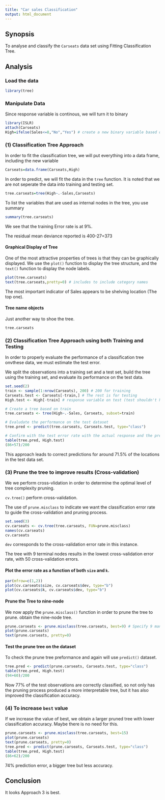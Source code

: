 ```yaml
---
title: "Car sales Classification"
output: html_document
---
```


## Synopsis

To analyse and classify the `Carseats` data set using Fitting Classification Tree.


## Analysis

### Load the data

```r
library(tree)
```

### Manipulate Data

Since response variable is continous, we will turn it to binary

```r
library(ISLR)
attach(Carseats)
High=ifelse(Sales<=8,"No","Yes") # create a new binary variable based on Sales
```

### (1) Classification Tree Approach

In order to fit the classification tree, we will put everything into a data frame, including the new variable

```r
Carseats=data.frame(Carseats,High)
```

In order to predict, we will fit the data in the `tree` function. It is noted that we are not seperate the data into training and testing set.

```r
tree.carseats=tree(High~.-Sales,Carseats)
```
To list the variables that are used as internal nodes in the tree, you use summary

```r
summary(tree.carseats)
```

We see that the training Error rate is at 9%.

The residual mean deviance reported is 400-27=373

#### Graphical Display of Tree

One of the most attractive properties of trees is that they can be graphically displayed. We use the `plot()` function to display the tree structure, and the `text()` function to display the node labels.

```r
plot(tree.carseats)
text(tree.carseats,pretty=0) # includes to include category names
```

The most important indicator of Sales appears to be shelving location (The top one).

#### Tree name objects

Just another way to shoe the tree.

```r
tree.carseats
```

### (2) Classification Tree Approach using both Training and Testing

In order to properly evaluate the performance of a classification tree onvthese data, we must estimate the test error.

We split the observations into a training set and a test set, build the tree using the training set, and evaluate its performance on the test data.


```r
set.seed(2)
train <- sample(1:nrow(Carseats), 200) # 200 for training
Carseats.test <- Carseats[-train,] # The rest is for testing
High.test <- High[-train] # response variable on test (test shouldn't have a response)

# Create a tree based on train
tree.carseats <- tree(High~.-Sales, Carseats, subset=train) 

# Evaludate the performance on the test dataset 
tree.pred <- predict(tree.carseats, Carseats.test, type="class")

# Confirm with the test error rate with the actual response and the predicted response
table(tree.pred, High.test)
(86+57)/200
```

This approach leads to correct predictions for around 71.5% of the locations in the test data set.

### (3) Prune the tree to improve results (Cross-validation)

We we perform cross-vlidation in order to determine the optimal level of tree complexity pruning.

`cv.tree()` perform cross-validation.

The use of `prune.misclass` to indicate we want the classification error rate to guide the cross-validation and pruning process.



```r
set.seed(3)
cv.carseats <- cv.tree(tree.carseats, FUN=prune.misclass) 
names(cv.carseats)
cv.carseats
```

`dev` corresponds to the cross-validation error rate in this instance.

The tree with 9 terminal nodes results in the lowest cross-validation error rate, with 50 cross-validation errors.

#### Plot the error rate as a function of both `size` and `k`.

```r
par(mfrow=c(1,2))
plot(cv.carseats$size, cv.carseats$dev, type="b")
plot(cv.carseats$k, cv.carseats$dev, type="b")
```

#### Prune the Tree to nine-node

We now apply the `prune.misclass()` function in order to prune the tree to prune. obtain the nine-node tree.

```r
prune.carseats <- prune.misclass(tree.carseats, best=9) # Specify 9 manually
plot(prune.carseats)
text(prune.carseats, pretty=0)
```

#### Test the prune tree on the dataset

To check the prune tree preformance and again will use `predict()` dataset.

```r
tree.pred <- predict(prune.carseats, Carseats.test, type="class")
table(tree.pred, High.test)
(94+60)/200
```

Now 77% of the test observations are correctly classified, so not only has the pruning process produced a more interpretable tree, but it has also improved the classification accuracy.

### (4) To increase `best` value

If we increase the value of best, we obtain a larger pruned tree with lower classification accuracy. Maybe there is no need for this.

```r
prune.carseats <- prune.misclass(tree.carseats, best=15)
plot(prune.carseats)
text(prune.carseats, pretty=0)
tree.pred <- predict(prune.carseats, Carseats.test, type="class")
table(tree.pred, High.test)
(86+62)/200
```

74% prediction error, a bigger tree but less accuracy.

## Conclusion

It looks Approach 3 is best.